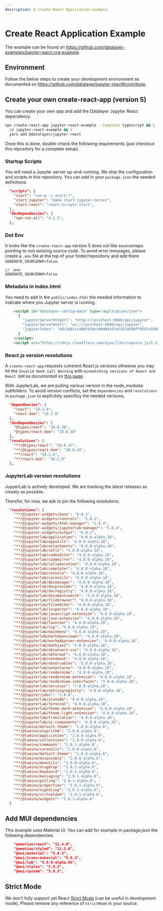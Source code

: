```yaml
---
description: A Create React Application example.
---
```


# Create React Application Example

The example can be found on https://github.com/datalayer-examples/jupyter-react-cra-example.

## Environment

Follow the below steps to create your development environment as documented on https://github.com/datalayer/jupyter-react#contribute.

## Create your own create-react-app (version 5)

You can create your own app and add the Datalayer Jupyter React dependency.

```bash
npx create-react-app jupyter-react-example --template typescript && \
  cd jupyter-react-example && \
  yarn add @datalayer/jupyter-react
```

Once this is done, double-check the following requirements (just checkout this repository for a complete setup).

### Startup Scripts

You will need a Jupyter server up-and-running. We ship the configuration and scripts in this repository. You can add in your `package.json` the needed definitions.

```json
  "scripts": {
    "start": "run-p -c start:*",
    "start:jupyter": "make start-jupyter-server",
    "start:react": "react-scripts start",
  },
  "devDependencies": {
    "npm-run-all": "4.1.5",
  },
```

### Dot Env

It looks like the `create-react-app` version 5 does not like sourcemaps pointing to non existing source code. To avoid error messages, please create a `.env` file at the top of your folder/repositoriy and add there `GENERATE_SOURCEMAP=false`.

```dotenv
// .env
GENERATE_SOURCEMAP=false
```

### Metadata in index.html

You need to add in the `public/index.html` the needed information to indicate where you Jupyter server is running.

```html
    <script id="datalayer-config-data" type="application/json">
      {
        "jupyterServerHttpUrl": "http://localhost:8686/api/jupyter",
        "jupyterServerWsUrl": "ws://localhost:8686/api/jupyter",
        "jupyterToken": "60c1661cc408f978c309d04157af55c9588ff9557c9380e4fb50785750703da6"
      }
    </script>
    <script src="https://cdnjs.cloudflare.com/ajax/libs/require.js/2.3.4/require.min.js"></script>
```

### React.js version resolutions

A `create-react-app` requests coherent React.js versions othewise you may hit the `Invalid Hook Call Warning` with `mismatching versions of React and React DOM` as documented on [this page](https://reactjs.org/warnings/invalid-hook-call-warning.html).

With JupyterLab, we are pulling various version in the node_modules subfolders. To avoid version conflicts, set the `dependencies` and `resolutions` in `package.json` to explicitely specificy the needed versions.

```json
  "dependencies": {
    "react": "18.2.0",
    "react-dom": "18.2.0"
  },
  "devDependencies": {
    "@types/react": "18.0.28",
    "@types/react-dom": "18.0.10"
  },
  "resolutions": {
    "**/@types/react": "18.0.27",
    "**/@types/react-dom": "18.0.10",
    "**/react": "18.2.0",
    "**/react-dom": "18.2.0"
  },
```

### JupyterLab version resolutions

JupyerLab is actively developed. We are tracking the latest releases as closely as possible.

Therefor, for now, we ask to pin the following resolutions.

```json
  "resolutions": {
    "**/@jupyter-widgets/base": "6.0.2",
    "**/@jupyter-widgets/controls": "5.0.2",
    "**/@jupyter-widgets/html-manager": "1.0.4",
    "**/@jupyter-widgets/jupyterlab-manager": "5.0.4",
    "**/@jupyter-widgets/output": "6.0.2",
    "**/@jupyterlab/application": "4.0.0-alpha.18",
    "**/@jupyterlab/apputils": "4.0.0-alpha.18",
    "**/@jupyterlab/attachments": "4.0.0-alpha.18",
    "**/@jupyterlab/cells": "4.0.0-alpha.18",
    "**/@jupyterlab/codeeditor": "4.0.0-alpha.18",
    "**/@jupyterlab/codemirror": "4.0.0-alpha.18",
    "**/@jupyterlab/collaboration": "4.0.0-alpha.18",
    "**/@jupyterlab/completer": "4.0.0-alpha.18",
    "**/@jupyterlab/console": "4.0.0-alpha.18",
    "**/@jupyterlab/coreutils": "6.0.0-alpha.18",
    "**/@jupyterlab/docmanager": "4.0.0-alpha.18",
    "**/@jupyterlab/docprovider": "4.0.0-alpha.18",
    "**/@jupyterlab/docregistry": "4.0.0-alpha.18",
    "**/@jupyterlab/documentsearch": "4.0.0-alpha.18",
    "**/@jupyterlab/filebrowser": "4.0.0-alpha.18",
    "**/@jupyterlab/fileeditor": "4.0.0-alpha.18",
    "**/@jupyterlab/inspector": "4.0.0-alpha.18",
    "**/@jupyterlab/javascript-extension": "4.0.0-alpha.18",
    "**/@jupyterlab/json-extension": "4.0.0-alpha.18",
    "**/@jupyterlab/launcher": "4.0.0-alpha.18",
    "**/@jupyterlab/lsp": "4.0.0-alpha.18",
    "**/@jupyterlab/mainmenu": "4.0.0-alpha.18",
    "**/@jupyterlab/markdownviewer": "4.0.0-alpha.18",
    "**/@jupyterlab/markedparser-extension": "4.0.0-alpha.18",
    "**/@jupyterlab/mathjax2": "4.0.0-alpha.18",
    "**/@jupyterlab/nbconvert-css": "4.0.0-alpha.18",
    "**/@jupyterlab/nbformat": "4.0.0-alpha.18",
    "**/@jupyterlab/notebook": "4.0.0-alpha.18",
    "**/@jupyterlab/observables": "5.0.0-alpha.18",
    "**/@jupyterlab/outputarea": "4.0.0-alpha.18",
    "**/@jupyterlab/rendermime": "4.0.0-alpha.18",
    "**/@jupyterlab/rendermime-extension": "4.0.0-alpha.18",
    "**/@jupyterlab/rendermime-interfaces": "3.8.0-alpha.18",
    "**/@jupyterlab/services": "7.0.0-alpha.18",
    "**/@jupyterlab/settingregistry": "4.0.0-alpha.18",
    "**/@jupyter/ydoc": "1.0.0",
    "**/@jupyterlab/statedb": "4.0.0-alpha.18",
    "**/@jupyterlab/terminal": "4.0.0-alpha.18",
    "**/@jupyterlab/theme-dark-extension": "4.0.0-alpha.18",
    "**/@jupyterlab/theme-light-extension": "4.0.0-alpha.18",
    "**/@jupyterlab/translation": "4.0.0-alpha.18",
    "**/@jupyterlab/ui-components": "4.0.0-alpha.33",
    "**/@lumino/default-theme": "1.0.0-alpha.6",
    "**/@lumino/algorithm": "2.0.0-alpha.6",
    "**/@lumino/application": "2.0.0-alpha.6",
    "**/@lumino/collections": "2.0.0-alpha.6",
    "**/@lumino/commands": "2.0.1-alpha.6",
    "**/@lumino/coreutils": "2.0.0-alpha.6",
    "**/@lumino/default-theme": "1.0.0-alpha.6",
    "**/@lumino/disposable": "2.0.0-alpha.6",
    "**/@lumino/domutils": "2.0.0-alpha.6",
    "**/@lumino/dragdrop": "2.0.1-alpha.6",
    "**/@lumino/keyboard": "2.0.1-alpha.6",
    "**/@lumino/messaging": "2.0.1-alpha.6",
    "**/@lumino/polling": "2.0.1-alpha.6",
    "**/@lumino/properties": "2.0.1-alpha.6",
    "**/@lumino/signaling": "2.0.1-alpha.6",
    "**/@lumino/virtualdom": "2.0.1-alpha.6",
    "**/@lumino/widgets": "2.0.1-alpha.6"
  }
```

## Add MUI dependencies

This example uses Material UI. You can add for example in package.json the following dependencies.

```json
    "@emotion/react": "11.4.0",
    "@emotion/styled": "11.3.0",
    "@mui/material": "5.8.3",
    "@mui/icons-material": "5.8.3",
    "@mui/lab": "5.0.0-alpha.85",
    "@mui/styles": "5.8.3",
    "@mui/system": "5.8.3",
```

## Strict Mode

We don't fully support yet React [Strict Mode](https://reactjs.org/docs/strict-mode.html) (can be useful in development mode). Please remove any reference of `StrictMode` in your source.
